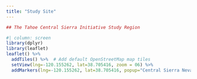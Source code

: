 ```yaml
---
title: "Study Site"
---
```


```r
## The Tahoe Central Sierra Initiative Study Region

#| column: screen
library(dplyr)
library(leaflet)
leaflet() %>%
  addTiles() %>%  # Add default OpenStreetMap map tiles
  setView(lng=-120.155262, lat=38.705416, zoom = 06) %>%
  addMarkers(lng=-120.155262, lat=38.705416, popup="Central Sierra Nevada")
```